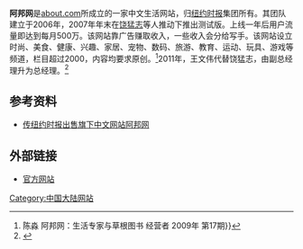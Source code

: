 {{Merge |1=Dotdash|time=2018-02-10T11:25:02+00:00}}
'''阿邦网'''是[[about.com|about.com]]所成立的一家中文生活网站，归[[纽约时报|纽约时报]]集团所有。其团队建立于2006年，2007年年末在[[饶猛志|饶猛志]]等人推动下推出测试版。上线一年后用户流量即达到每月500万。该网站靠广告赚取收入，一些收入会分给写手。该网站设立时尚、美食、健康、兴趣、家居、宠物、数码、旅游、教育、运动、玩具、游戏等频道，栏目超过2000，内容均要求原创。<ref>陈淼 阿邦网：生活专家与草根图书 经营者 2009年 第17期}}</ref>2011年，王文伟代替饶猛志，由副总经理升为总经理。<ref>{{Cite web |url=http://net.chinabyte.com/199/11645699.shtml |title=阿邦网任命王文伟为总经理 |access-date=2011-08-23 |archive-url=https://web.archive.org/web/20110831095853/http://net.chinabyte.com/199/11645699.shtml |archive-date=2011-08-31 |dead-url=yes }}</ref>

== 参考资料 ==
{{reflist}}
* [http://news.ename.cn/yumingjiaoyi_20090113_2079_1.html 传纽约时报出售旗下中文网站阿邦网] {{Wayback|url=http://news.ename.cn/yumingjiaoyi_20090113_2079_1.html |date=20150604164219 }}

== 外部链接 ==
* [https://web.archive.org/web/20170724200405/http://abang.com/ 官方网站]

[[Category:中国大陆网站|Category:中国大陆网站]]